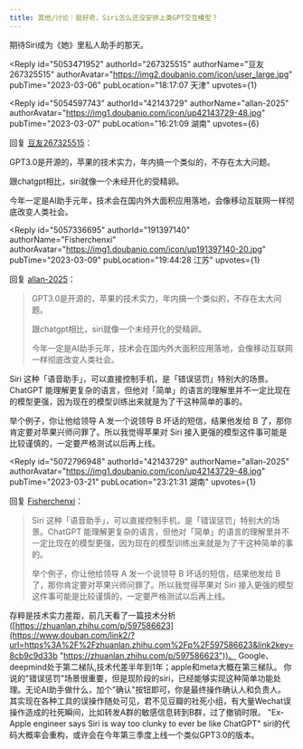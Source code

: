 ```yaml
---
title: 其他/讨论｜挺好奇，Siri怎么还没安排上类GPT交互模型？
---
```



<Forum groupName="今天和AI互动了吗" groupUrl="https://www.douban.com/group/735729/" archivedAt="2025-05-16T14:43:26.082Z">
  <Post
    id="284483784"
    title="其他/讨论｜挺好奇，Siri怎么还没安排上类GPT交互模型？"
    url="https://www.douban.com/group/topic/284483784/?_spm_id=NDIxNDM3Mjk"
    pubTime="2023-03-23"
    highlightUserId="191397140"
  >
期待Siri成为《她》里私人助手的那天。

<Reply
  id="5053471952"
  authorId="267325515"
  authorName="豆友267325515"
  authorAvatar="https://img2.doubanio.com/icon/user_large.jpg"
  pubTime="2023-03-06"
  pubLocation="18:17:07 天津"
  upvotes={1}
>

</Reply>

<Reply
  id="5054597743"
  authorId="42143729"
  authorName="allan-2025"
  authorAvatar="https://img1.doubanio.com/icon/up42143729-48.jpg"
  pubTime="2023-03-07"
  pubLocation="16:21:09 湖南"
  upvotes={6}
>
回复 [豆友267325515](https://www.douban.com/people/267325515/)：
 

GPT3.0是开源的，苹果的技术实力，年内搞一个类似的，不存在太大问题。

跟chatgpt相比，siri就像一个未经开化的受精卵。

今年一定是AI助手元年，技术会在国内外大面积应用落地，会像移动互联网一样彻底改变人类社会。
</Reply>

<Reply
  id="5057336695"
  authorId="191397140"
  authorName="Fisherchenxi"
  authorAvatar="https://img1.doubanio.com/icon/up191397140-20.jpg"
  pubTime="2023-03-09"
  pubLocation="19:44:28 江苏"
  upvotes={1}
>
回复 [allan-2025](https://www.douban.com/people/42143729/)：
 > GPT3.0是开源的，苹果的技术实力，年内搞一个类似的，不存在太大问题。
> 
> 跟chatgpt相比，siri就像一个未经开化的受精卵。
> 
> 今年一定是AI助手元年，技术会在国内外大面积应用落地，会像移动互联网一样彻底改变人类社会。

Siri
这种「语音助手」，可以直接控制手机，是「错误惩罚」特别大的场景。ChatGPT
能理解更复杂的语言，但他对「简单」的语言的理解里并不一定比现在的模型更强，因为现在的模型训练出来就是为了干这种简单的事的。

举个例子，你让他给领导 A 发一个说领导 B 坏话的短信，结果他发给 B
了，那你肯定要对苹果兴师问罪了。所以我觉得苹果对 Siri
接入更强的模型这件事可能是比较谨慎的，一定要严格测试以后再上线。
</Reply>

<Reply
  id="5072796948"
  authorId="42143729"
  authorName="allan-2025"
  authorAvatar="https://img1.doubanio.com/icon/up42143729-48.jpg"
  pubTime="2023-03-21"
  pubLocation="23:21:31 湖南"
  upvotes={1}
>
回复 [Fisherchenxi](https://www.douban.com/people/191397140/)：
 > Siri
> 这种「语音助手」，可以直接控制手机，是「错误惩罚」特别大的场景。ChatGPT
> 能理解更复杂的语言，但他对「简单」的语言的理解里并不一定比现在的模型更强，因为现在的模型训练出来就是为了干这种简单的事的。
> 
> 举个例子，你让他给领导 A 发一个说领导 B 坏话的短信，结果他发给 B
> 了，那你肯定要对苹果兴师问罪了。所以我觉得苹果对 Siri
> 接入更强的模型这件事可能是比较谨慎的，一定要严格测试以后再上线。

存粹是技术实力差距，前几天看了一篇技术分析([https://zhuanlan.zhihu.com/p/597586623](https://www.douban.com/link2/?url=https%3A%2F%2Fzhuanlan.zhihu.com%2Fp%2F597586623&link2key=8cb9c9d33b "https://zhuanlan.zhihu.com/p/597586623"))。
Google、deepmind处于第二梯队,技术代差半年到1年；apple和meta大概在第三梯队。
你说的"错误惩罚"场景很重要，但是现阶段的siri，已经能够实现这种简单功能处理。无论AI助手做什么，加个"确认"按钮即可，你是最终操作确认人和负责人。
其实现在各种工具的误操作随处可见，君不见豆瓣的社死小组，有大量Wechat误操作造成的社死瞬间，比如转发A群的敏感信息转到B群，过了撤销时限。
"Ex-Apple engineer says Siri is way too clunky to ever be like ChatGPT"
siri的代码大概率会重构，或许会在今年第三季度上线一个类似GPT3.0的版本。
</Reply>
  </Post>
</Forum>
